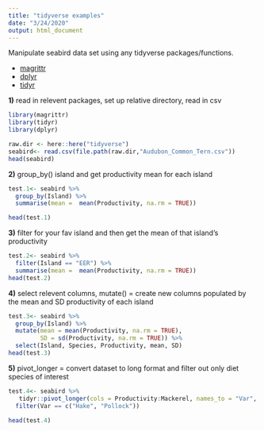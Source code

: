 ```yaml
---
title: "tidyverse examples"
date: "3/24/2020"
output: html_document
---
```


Manipulate seabird data set using any tidyverse packages/functions.

 - [magrittr](https://www.rdocumentation.org/packages/magrittr/versions/1.0.0/topics/%25%3E%25)
 - [dplyr](https://www.rdocumentation.org/packages/dplyr/versions/0.7.8)
 - [tidyr](https://tidyr.tidyverse.org/)

**1)** read in relevent packages, set up relative directory, read in csv
```r
library(magrittr)
library(tidyr)
library(dplyr)

raw.dir <- here::here("tidyverse")
seabird<- read.csv(file.path(raw.dir,"Audubon_Common_Tern.csv"))
head(seabird)
```

**2)** group_by() island and get productivity mean for each island
```r
test.1<- seabird %>% 
  group_by(Island) %>% 
  summarise(mean =  mean(Productivity, na.rm = TRUE))

head(test.1)

```

**3)** filter for your fav island and then get the mean of that island's productivity
```r
test.2<- seabird %>% 
  filter(Island == "EER") %>% 
  summarise(mean =  mean(Productivity, na.rm = TRUE))
head(test.2)

```

**4)** select relevent columns, mutate() = create new columns populated by the mean and SD productivity of each island
```r
test.3<- seabird %>% 
  group_by(Island) %>% 
  mutate(mean = mean(Productivity, na.rm = TRUE),
         SD = sd(Productivity, na.rm = TRUE)) %>% 
  select(Island, Species, Productivity, mean, SD)
head(test.3)
```

**5)** pivot_longer = convert dataset to long format and filter out only diet species of interest 
```r
test.4<- seabird %>% 
   tidyr::pivot_longer(cols = Productivity:Mackerel, names_to = "Var", values_to = "Value") %>% 
  filter(Var == c("Hake", "Pollock"))

head(test.4)
```

